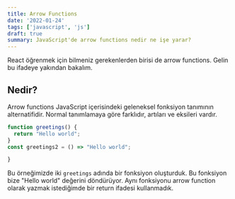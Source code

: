 ```yaml
---
title: Arrow Functions
date: '2022-01-24'
tags: ['javascript', 'js']
draft: true
summary: JavaScript'de arrow functions nedir ne işe yarar?
---
```


React öğrenmek için bilmeniz gerekenlerden birisi de arrow functions. Gelin bu ifadeye yakından bakalım.

## Nedir?

Arrow functions JavaScript içerisindeki geleneksel fonksiyon tanımının alternatifidir. Normal tanımlamaya göre farklıdır, artıları ve eksileri vardır.

```javascript
function greetings() {
  return "Hello world";
}
const greetings2 = () => "Hello world";

}
```

Bu örneğimizde iki `greetings` adında bir fonksiyon oluşturduk. Bu fonksiyon bize "Hello world" değerini döndürüyor. Aynı fonksiyonu arrow function olarak yazmak istediğimde bir return ifadesi kullanmadık.

